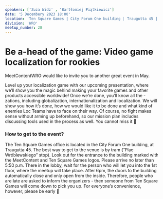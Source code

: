 ```yaml
---
speakers: ['Zuza Widz' , 'Bartłomiej Piątkiewicz']
date: '5 Decembery 2023 18:00'
location: 'Ten Square Games | City Forum One building | Traugutta 45 | Wrocław'
division: 'WRO'
meetup_number: 20
---
```


# Be a-head of the game: Video game localization for rookies

MeetContentWRO would like to invite you to another great event in May.

Level up your localization game with our upcoming presentation, where we’ll show you the magic behind making your favorite games and other products accessible worldwide!
Once we’re done, you’ll know all the -zations, including globalization, internationalization and localization. We will show you how it’s done, how we would like it to be done and what kind of enemies Loc Teams have to face on their way. Of course, no fight makes sense without arming up beforehand, so our mission plan includes discussing tools used in the process as well.
You cannot miss it 🙂 

### How to get to the event?
The Ten Square Games office is located in the City Forum One building, at Traugutta 45. The best way to get to the venue is by tram (“Plac Wróblewskiego” stop).
Look out for the entrance to the building marked with the MeetContent and Ten Square Games logos.
Please arrive no later than 5:50 p.m. There in the lobby, wait for the person who will let you into the 1st floor, where the meetup will take place.
After 6pm, the doors to the building automatically close and only open from the inside. Therefore, people who are late are asked to inform the organizers - then someone from Ten Square Games will come down to pick you up. For everyone’s convenience, however, please be early 🙂